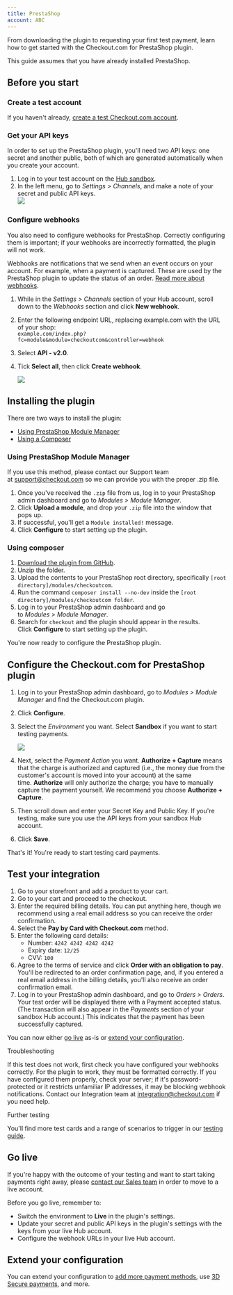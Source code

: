 ```yaml
---
title: PrestaShop
account: ABC
---
```


From downloading the plugin to requesting your first test payment, learn how to get started with the Checkout.com for PrestaShop plugin.

This guide assumes that you have already installed PrestaShop.

Before you start
----------------

### Create a test account

If you haven't already, [create a test Checkout.com account](https://www.checkout.com/get-test-account).

### Get your API keys

In order to set up the PrestaShop plugin, you'll need two API keys: one secret and another public, both of which are generated automatically when you create your account.

1.  Log in to your test account on the [Hub sandbox](https://sandbox.checkout.com/).
2.  In the left menu, go to _Settings > Channels_, and make a note of your secret and public API keys.  
    ![](/download/attachments/8487181/channel_settings.png?version=1&modificationDate=1592390923646&api=v2)

### Configure webhooks

You also need to configure webhooks for PrestaShop. Correctly configuring them is important; if your webhooks are incorrectly formatted, the plugin will not work.

Webhooks are notifications that we send when an event occurs on your account. For example, when a payment is captured. These are used by the PrestaShop plugin to update the status of an order. [Read more about webhooks](/display/DOCS/Webhooks).

1.  While in the _Settings > Channels_ section of your Hub account, scroll down to the _Webhooks_ section and click **New webhook**.
2.  Enter the following endpoint URL, replacing example.com with the URL of your shop:  
    `example.com/index.php?fc=module&module=checkoutcom&controller=webhook`
3.  Select **API - v2.0**.
4.  Tick **Select all**, then click **Create webhook**.  
      
    ![](/download/attachments/5931114/configure_webhook.png?version=1&modificationDate=1587482960120&api=v2)  
    

Installing the plugin
---------------------

There are two ways to install the plugin:

*   [Using PrestaShop Module Manager](#PrestaShop-modulemanager)
*   [Using a Composer](#PrestaShop-composer)

### Using PrestaShop Module Manager 

If you use this method, please contact our Support team at [support@checkout.com](mailto:support@checkout.com) so we can provide you with the proper .zip file.

1.  Once you've received the `.zip` file from us, log in to your PrestaShop admin dashboard and go to _Modules > Module Manager_.
2.  Click **Upload a module**, and drop your `.zip` file into the window that pops up.
3.  If successful, you'll get a `Module installed!` message.
4.  Click **Configure** to start setting up the plugin.

### Using composer 

1.  [Download the plugin from GitHub](https://github.com/checkout/checkout-prestashop1.7-plugin).
2.  Unzip the folder.
3.  Upload the contents to your PrestaShop root directory, specifically `[root directory]/modules/checkoutcom`.
4.  Run the command `composer install --no-dev` inside the `[root directory]/modules/checkoutcom folder`.
5.  Log in to your PrestaShop admin dashboard and go to _Modules > Module Manager_.
6.  Search for `checkout` and the plugin should appear in the results. Click **Configure** to start setting up the plugin.

You're now ready to configure the PrestaShop plugin.

Configure the Checkout.com for PrestaShop plugin
------------------------------------------------

1.  Log in to your PrestaShop admin dashboard, go to _Modules > Module Manager_ and find the Checkout.com plugin.
2.  Click **Configure**.
3.  Select the _Environment_ you want. Select **Sandbox** if you want to start testing payments.  
      
    ![](/download/attachments/5931114/configure_checkout_plugin.png?version=1&modificationDate=1587483320743&api=v2)
4.  Next, select the _Payment Action_ you want. **Authorize + Capture** means that the charge is authorized and captured (i.e., the money due from the customer's account is moved into your account) at the same time. **Authorize** will only authorize the charge; you have to manually capture the payment yourself. We recommend you choose **Authorize + Capture**.
5.  Then scroll down and enter your Secret Key and Public Key. If you're testing, make sure you use the API keys from your sandbox Hub account.
6.  Click **Save**.

That's it! You're ready to start testing card payments.

Test your integration
---------------------

1.  Go to your storefront and add a product to your cart.
2.  Go to your cart and proceed to the checkout.
3.  Enter the required billing details. You can put anything here, though we recommend using a real email address so you can receive the order confirmation.
4.  Select the **Pay by Card with Checkout.com** method.
5.  Enter the following card details:  
    *   Number: `4242 4242 4242 4242`
    *   Expiry date: `12/25`
    *   CVV: `100`
6.  Agree to the terms of service and click **Order with an obligation to pay**. You'll be redirected to an order confirmation page, and, if you entered a real email address in the billing details, you'll also receive an order confirmation email.
7.  Log in to your PrestaShop admin dashboard, and go to _Orders > Orders_. Your test order will be displayed there with a Payment accepted status. (The transaction will also appear in the _Payments_ section of your sandbox Hub account.) This indicates that the payment has been successfully captured.

You can now either [go live](#PrestaShop-golive) as-is or [extend your configuration](/display/DOCS/Go+further+with+PrestaShop).

Troubleshooting

If this test does not work, first check you have configured your webhooks correctly. For the plugin to work, they must be formatted correctly. If you have configured them properly, check your server; if it's password-protected or it restricts unfamiliar IP addresses, it may be blocking webhook notifications. Contact our Integration team at [integration@checkout.com](mailto:integration@checkout.com) if you need help.

  

Further testing

You'll find more test cards and a range of scenarios to trigger in our [testing guide](/display/DOCS/Testing).

Go live 
--------

If you're happy with the outcome of your testing and want to start taking payments right away, please [contact our Sales team](https://checkout.com/contact-sales) in order to move to a live account.

Before you go live, remember to:

*   Switch the environment to **Live** in the plugin's settings.
*   Update your secret and public API keys in the plugin's settings with the keys from your live Hub account.
*   Configure the webhook URLs in your live Hub account.

Extend your configuration 
--------------------------

You can extend your configuration to [add more payment methods](/display/DOCS/Go+further+with+PrestaShop#GofurtherwithPrestaShop-paymen), use [3D Secure payments](/display/DOCS/Go+further+with+PrestaShop#GofurtherwithPrestaShop-3d), and more.
